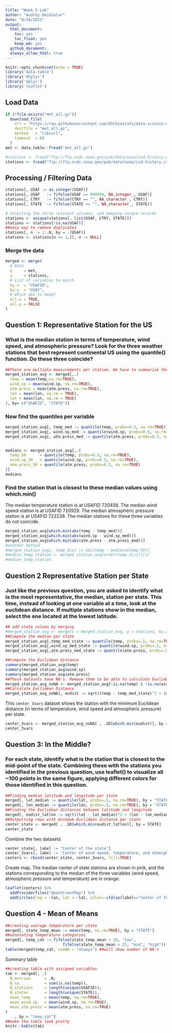 ```yaml
---
title: "Week 5 Lab"
author: "Audrey Omidsalar"
date: "9/24/2021"
output:
  html_document:
    toc: yes
    toc_float: yes
    keep_md: yes
  github_document:
  always_allow_html: true
---
```


```r
knitr::opts_chunk$set(echo = TRUE)
library('data.table')
library('dtplyr')
library('dplyr')
library('leaflet')
```

## Load Data

```r
if (!file.exists("met_all.gz"))
  download.file(
    url = "https://raw.githubusercontent.com/USCbiostats/data-science-data/master/02_met/met_all.gz",
    destfile = "met_all.gz",
    method   = "libcurl",
    timeout  = 60
  )
met <- data.table::fread("met_all.gz")

#stations <- fread("ftp://ftp.ncdc.noaa.gov/pub/data/noaa/isd-history.csv")
stations <- fread("ftp://ftp.ncdc.noaa.gov/pub/data/noaa/isd-history.csv")
```

## Processing / Filtering Data

```r
stations[, USAF := as.integer(USAF)]
stations[, USAF   := fifelse(USAF == 999999, NA_integer_, USAF)]
stations[, CTRY   := fifelse(CTRY == "", NA_character_, CTRY)]
stations[, STATE  := fifelse(STATE == "", NA_character_, STATE)]

# Selecting the three relevant columns, and keeping unique records
stations <- unique(stations[, list(USAF, CTRY, STATE)])
stations <- stations[!is.na(USAF)]
##easy way to remove duplicates
stations[, n := 1:.N, by = .(USAF)]
stations <- stations[n == 1,][, n := NULL]
```
### Merge the data
```r
merged <- merge(
  # Data
  x     = met,      
  y     = stations, 
  # List of variables to match
  by.x  = "USAFID",
  by.y  = "USAF", 
  # Which obs to keep?
  all.x = TRUE,      
  all.y = FALSE
)
```
## Question 1: Representative Station for the US
### What is the median station in terms of temperature, wind speed, and atmospheric pressure? Look for the three weather stations that best represent continental US using the quantile() function. Do these three coincide?

```r
##There are multiple measurements per station. We have to summarize the data first to characterize each station
merged_station_avg <- merged[,.(
  temp = mean(temp,na.rm=TRUE),
  wind.sp = mean(wind.sp, na.rm=TRUE),
  atm.press = mean(atm.press, na.rm=TRUE), 
  lon = mean(lon, na.rm = TRUE),
  lat = mean(lat, na.rm = TRUE)
), by= c("USAFID", "STATE")]
```
### Now find the quantiles per variable
```r
merged_station_avg[, temp_med := quantile(temp, probs=0.5, na.rm=TRUE)]
merged_station_avg[, wind.sp_med := quantile(wind.sp, probs=0.5, na.rm=TRUE)]
merged_station_avg[, atm.press_med := quantile(atm.press, probs=0.5, na.rm=TRUE)]


medians <- merged_station_avg[,.(
  temp_50      = quantile(temp, probs=0.5, na.rm=TRUE),
  wind.sp_50   = quantile(wind.sp, probs=0.5, na.rm=TRUE),
  atm.press_50 = quantile(atm.press, probs=0.5, na.rm=TRUE)
)]
medians
```
### Find the station that is closest to these median values using which.min()
The median temperature station is at USAFID 720458.
The median wind speed station is at USAFID 720929.
The median atmospheric pressure station is at USAFID 722238.
The median stations for these three variables do not coincide.
```r
merged_station_avg[which.min(abs(temp - temp_med))]
merged_station_avg[which.min(abs(wind.sp - wind.sp_med))]
merged_station_avg[which.min(abs(atm.press - atm.press_med))]
#another method
#merged_station_avg[, temp_dist := abs(temp - medians$temp_50)]
#median_temp_station <- merged_station_avg[order(temp_dist)][1]
#median_temp_station
```
## Question 2 Representative Station per State
### Just like the previous question, you are asked to identify what is the most representative, the median, station per state. This time, instead of looking at one variable at a time, look at the euclidean distance. If multiple stations show in the median, select the one located at the lowest latitude.
```r
## add state column by merging
#merged_station_avg <- merge(x = merged_station_avg, y = stations, by.x = "USAFID", by.y = "USAF", all.x = TRUE, all.y=FALSE)
##Compute the median per state
merged_station_avg[,temp_med_state := quantile(temp, probs=.5, na.rm=TRUE), by = "STATE"]
merged_station_avg[,wind.sp_med_state := quantile(wind.sp, probs=.5, na.rm=TRUE), by = "STATE"]
merged_station_avg[,atm.press_med_state := quantile(atm.press, probs=.5, na.rm=TRUE), by = "STATE"]
```

```r
##Compute the Euclidean distance
summary(merged_station_avg$temp)
summary(merged_station_avg$wind.sp)
summary(merged_station_avg$atm.press)
##These datasets have NA's. Remove them to be able to calculate Euclidean distance.
merged_station_avg_noNA <- merged_station_avg[!is.na(temp) & !is.na(wind.sp) & !is.na(atm.press)]
##Calculate Euclidean Distance
merged_station_avg_noNA[, eudist := sqrt((temp - temp_med_state)^2 + (wind.sp - wind.sp_med_state)^2 + (atm.press - atm.press_med_state)^2)]
```
This `center_3vars` dataset shows the station with the minimum Euclidean distance (in terms of temperature, wind speed and atmospheric pressure) per state.
```r
center_3vars <- merged_station_avg_noNA[ , .SD[which.min(eudist)], by = STATE]
center_3vars
```
## Question 3: In the Middle?
### For each state, identify what is the station that is closest to the mid-point of the state. Combining these with the stations you identified in the previous question, use leaflet() to visualize all ~100 points in the same figure, applying different colors for those identified in this question.
```r
##Finding median latitude and longitude per state
merged[, lat_median := quantile(lat, probs=.5, na.rm=TRUE), by = "STATE"]
merged[, lon_median := quantile(lon, probs=.5, na.rm=TRUE), by = "STATE"]
##Finding the Euclidean distances between latitude and longitude
merged[, eudist_latlon := sqrt((lat - lat_median)^2 + (lon - lon_median)^2)]
##Outputting rows with minimum Euclidean distance per state
center_state <- merged[ , .SD[which.min(eudist_latlon)], by = STATE]
center_state
```
Combine the two datasets
```r
center_state[, label := "Center of the state"]
center_3vars[, label := "Center of wind speed, temperature, and atmospheric pressure"]
centers <- rbind(center_state, center_3vars, fill=TRUE)
```
Create map. The median center of state stations are shown in pink, and the stations corresponding to the median of the three variables (wind speed, atmospheric pressure and temperature) are in orange.
```r
leaflet(centers) %>%
  addProviderTiles("OpenStreetMap") %>%
  addCircles(lng = ~lon, lat = ~lat, color=~ifelse(label=="Center of the state",'pink','orange'), opacity=1,fillOpacity=0.7, radius=100)
```
## Question 4 - Mean of Means

```r
##creating average temperature per state
merged[, state_temp_mean := mean(temp, na.rm=TRUE), by = "STATE"]
##annotating temperature categories
merged[, temp_cat := fifelse(state_temp_mean < 20, "low",
                         fifelse(state_temp_mean < 25, "mid", "high"))]
table(merged$temp_cat, useNA = "always") ##will show number of NA's
```
Summary table
```r
##creating table with assigned variables
tab <- merged[, .(
  N_entries      = .N,
  N_na           = sum(is.na(temp)),
  N_stations     = length(unique(USAFID)),
  N_states       = length(unique(STATE)),
  mean_temp      = mean(temp, na.rm=TRUE),
  mean_wind.sp   = mean(wind.sp, na.rm=TRUE),
  mean_atm.press = mean(atm.press, na.rm=TRUE)
)
    , by = "temp_cat"]
##make the table look pretty
knitr::kable(tab)
```

